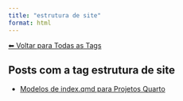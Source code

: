 ```yaml
---
title: "estrutura de site"
format: html
---
```


[⬅ Voltar para Todas as Tags](../tags.qmd)

## Posts com a tag **estrutura de site**

- [Modelos de index.qmd para Projetos Quarto](/posts/programacao/modelos-index-quarto.html)
